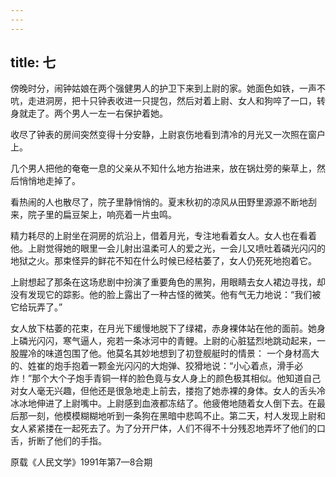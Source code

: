 ```yaml
---
---
---
```

title: 七
---



傍晚时分，闹钟姑娘在两个强健男人的护卫下来到上尉的家。她面色如铁，一声不吭，走进洞房，把十只钟表收进一只提包，然后对着上尉、女人和狗啐了一口，转身就走了。两个男人一左一右保护着她。

收尽了钟表的房间突然变得十分安静，上尉哀伤地看到清冷的月光又一次照在窗户上。

几个男人把他的奄奄一息的父亲从不知什么地方抬进来，放在锅灶旁的柴草上，然后悄悄地走掉了。

看热闹的人也散尽了，院子里静悄悄的。夏末秋初的凉风从田野里源源不断地刮来，院子里的扁豆架上，响亮着一片虫鸣。

精力耗尽的上尉坐在洞房的炕沿上，借着月光，专注地看着女人。女人也在看着他。上尉觉得她的眼里一会儿射出温柔可人的爱之光，一会儿又喷吐着磷光闪闪的地狱之火。那束怪异的鲜花不知在什么时候已经枯萎了，女人仍死死地抱着它。

上尉想起了那条在这场悲剧中扮演了重要角色的黑狗，用眼睛去女人裙边寻找，却没有发现它的踪影。他的脸上露出了一种古怪的微笑。他有气无力地说：“我们被它给玩弄了。”

女人放下枯萎的花束，在月光下缓慢地脱下了绿裙，赤身裸体站在他的面前。她身上磷光闪闪，寒气逼人，宛若一条冰河中的青鲤。上尉的心脏猛烈地跳动起来，一股腥冷的味道包围了他。他莫名其妙地想到了初登舰艇时的情景： 一个身材高大的、姓崔的炮手抱着一颗金光闪闪的大炮弹、狡猾地说：“小心着点，滑手必炸！”那个大个子炮手青铜一样的脸色竟与女人身上的颜色极其相似。他知道自己对女人毫无兴趣，但他还是很急地走上前去，搂抱了她赤裸的身体。女人的舌头冷冰冰地伸进了上尉嘴中。上尉感到血液都冻结了。他疲倦地随着女人倒下去。在最后那一刻，他模模糊糊地听到一条狗在黑暗中悲鸣不止。第二天，村人发现上尉和女人紧紧搂在一起死去了。为了分开尸体，人们不得不十分残忍地弄坏了他们的口舌，折断了他们的手指。

原载《人民文学》1991年第7—8合期